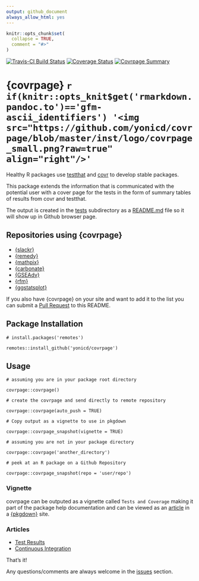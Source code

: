 ```yaml
---
output: github_document
always_allow_html: yes
---
```


<!-- README.md is generated from README.Rmd. Please edit that file -->

```r
knitr::opts_chunk$set(
  collapse = TRUE,
  comment = "#>"
)
```

[![Travis-CI Build Status](https://travis-ci.org/yonicd/covrpage.svg?branch=master)](https://travis-ci.org/yonicd/covrpage)
[![Coverage Status](https://img.shields.io/codecov/c/github/yonicd/covrpage/master.svg)](https://codecov.io/github/yonicd/covrpage?branch=master)
[![Covrpage Summary](https://img.shields.io/badge/covrpage-Last_Build_2018_10_09-brightgreen.svg)](http://tinyurl.com/y7qge5ta)


# {covrpage} `r if(knitr::opts_knit$get('rmarkdown.pandoc.to')=='gfm-ascii_identifiers') '<img src="https://github.com/yonicd/covrpage/blob/master/inst/logo/covrpage_small.png?raw=true" align="right"/>'`

Healthy R packages use [testthat](https://github.com/r-lib/testthat) and [covr](https://github.com/r-lib/covr) to develop stable packages. 

This package extends the information that is communicated with the potential user with a cover page for the tests in the form of summary tables of results from covr and testthat. 

The output is created in the [tests](tests) subdirectory as a [README.md](tests/README.md) file so it will show up in Github browser page. 

## Repositories using {covrpage}

  - [{slackr}](https://github.com/hrbrmstr/slackr/tree/master/tests)
  - [{remedy}](https://github.com/thinkr-open/remedy/tree/master/tests)
  - [{mathpix}](https://github.com/jonocarroll/mathpix/tree/master/tests)
  - [{carbonate}](https://github.com/yonicd/carbonate/tree/master/tests)
  - [{GSEAdv}](https://github.com/llrs/GSEAdv/tree/master/tests)
  - [{rfm}](https://github.com/rsquaredacademy/rfm/tree/master/tests)
  - [{ggstatsplot}](https://github.com/IndrajeetPatil/ggstatsplot/tree/master/tests)

If you also have {covrpage} on your site and want to add it to the list you can submit a [Pull Request](https://github.com/yonicd/covrpage/pulls?utf8=%E2%9C%93&q=is%3Apr) to this README.

## Package Installation

```
# install.packages('remotes')

remotes::install_github('yonicd/covrpage')
```

## Usage

```
# assuming you are in your package root directory

covrpage::covrpage()

# create the covrpage and send directly to remote repository

covrpage::covrpage(auto_push = TRUE)

# Copy output as a vignette to use in pkgdown

covrpage::covrpage_snapshot(vignette = TRUE)

# assuming you are not in your package directory

covrpage::covrpage('another_directory')

# peek at an R package on a Github Repository

covrpage::covrpage_snapshot(repo = 'user/repo')
```

### Vignette

covrpage can be outputed as a vignette called `Tests and Coverage` making it part of the package help documentation and can be viewed as an [article](https://yonicd.github.io/covrpage/articles/tests_and_coverage.html) in a [{pkgdown}](https://github.com/r-lib/pkgdown) site.

### Articles

  - [Test Results](https://yonicd.github.io/covrpage/articles/Test_Results.html)
  - [Continuous Integration](https://yonicd.github.io/covrpage/articles/Continuous_Integration.html)


That's it!

Any questions/comments are always welcome in the [issues](https://github.com/yonicd/covrpage/issues) section.
